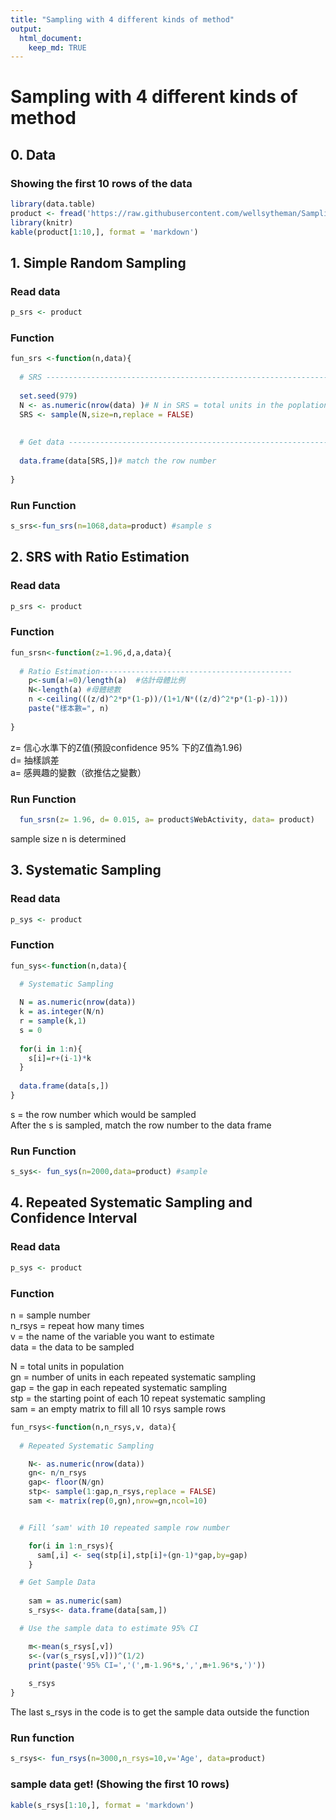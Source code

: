 ```yaml
---
title: "Sampling with 4 different kinds of method"
output:
  html_document:
    keep_md: TRUE
---
```


# Sampling with 4 different kinds of method 
## 0. Data
### Showing the first 10 rows of the data
```r
library(data.table)
product <- fread('https://raw.githubusercontent.com/wellsytheman/Sampling/master/Sampling_with_4_different_methods/products.csv')
library(knitr)
kable(product[1:10,], format = 'markdown')
```

  
## 1. Simple Random Sampling

### Read data 
```r

p_srs <- product 

```

### Function
```r
fun_srs <-function(n,data){
  
  # SRS ---------------------------------------------------------------------
  
  set.seed(979)
  N <- as.numeric(nrow(data) )# N in SRS = total units in the poplation
  SRS <- sample(N,size=n,replace = FALSE) 
  
  
  # Get data ----------------------------------------------------------------
  
  data.frame(data[SRS,])# match the row number 
  
}

```


### Run Function
```r
s_srs<-fun_srs(n=1068,data=product) #sample s

```
   
  
## 2. SRS with Ratio Estimation 
### Read data
```r

p_srs <- product

```

### Function
```r
fun_srsn<-function(z=1.96,d,a,data){
    
  # Ratio Estimation-------------------------------------------
    p<-sum(a!=0)/length(a)  #估計母體比例
    N<-length(a) #母體總數
    n <-ceiling(((z/d)^2*p*(1-p))/(1+1/N*((z/d)^2*p*(1-p)-1)))
    paste("樣本數=", n)
    
}
```
  z= 信心水準下的Z值(預設confidence 95% 下的Z值為1.96)  
  d= 抽樣誤差  
  a= 感興趣的變數（欲推估之變數）

### Run Function

```r

  fun_srsn(z= 1.96, d= 0.015, a= product$WebActivity, data= product) 

```
  sample size n is determined   
  

## 3. Systematic Sampling  
### Read data
```r

p_sys <- product


```


### Function 
```r
fun_sys<-function(n,data){

  # Systematic Sampling 
  
  N = as.numeric(nrow(data))
  k = as.integer(N/n)  
  r = sample(k,1)    
  s = 0 
  
  for(i in 1:n){
    s[i]=r+(i-1)*k
  }
  
  data.frame(data[s,]) 
}

```
s = the row number which would be sampled  
After the s is sampled, match the row number to the data frame  

### Run Function 
```r
s_sys<- fun_sys(n=2000,data=product) #sample  
```



## 4. Repeated Systematic Sampling and Confidence Interval 
### Read data
```r

p_sys <- product

```

### Function
n = sample number  
n_rsys = repeat how many times  
v = the name of the variable you want to estimate  
data = the data to be sampled

N = total units in population  
gn = number of units in each repeated systematic sampling  
gap = the gap in each repeated systematic sampling  
stp = the starting point of each 10 repeat systematic sampling  
sam = an empty matrix to fill all 10 rsys sample rows   

```r
fun_rsys<-function(n,n_rsys,v, data){
  
  # Repeated Systematic Sampling 

    N<- as.numeric(nrow(data)) 
    gn<- n/n_rsys 
    gap<- floor(N/gn) 
    stp<- sample(1:gap,n_rsys,replace = FALSE) 
    sam <- matrix(rep(0,gn),nrow=gn,ncol=10) 


  # Fill ‘sam' with 10 repeated sample row number

    for(i in 1:n_rsys){
      sam[,i] <- seq(stp[i],stp[i]+(gn-1)*gap,by=gap)
    }

  # Get Sample Data
    
    sam = as.numeric(sam)
    s_rsys<- data.frame(data[sam,])

  # Use the sample data to estimate 95% CI

    m<-mean(s_rsys[,v])
    s<-(var(s_rsys[,v]))^(1/2)
    print(paste('95% CI=','(',m-1.96*s,',',m+1.96*s,')'))
    
    s_rsys
}

```
The last s_rsys in the code is to get the sample data outside the function

### Run function 
```r

s_rsys<- fun_rsys(n=3000,n_rsys=10,v='Age', data=product)
```

### sample data get! (Showing the first 10 rows)
```r
kable(s_rsys[1:10,], format = 'markdown')

```




